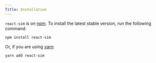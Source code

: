 ```yaml
---
Title: Installation
---
```


`react-sim` is on [npm](https://www.npmjs.com/package/react-sim). To install the latest stable version, run the following command:

```bash
npm install react-sim
```

Or, if you are using [yarn](https://classic.yarnpkg.com/en/):

```bash
yarn add react-sim
```





